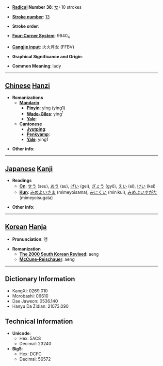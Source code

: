 * '''[[Wiktionary:Chinese radical index| Radical]] Number 38''': [[Wiktionary:Chinese radical index 女|女]]+10 strokes

* '''[[Wiktionary:Chinese total strokes index|Stroke number]]''': [[Wiktionary:Chinese total strokes index 13|13]]

* '''Stroke order''': 

* '''[[Wiktionary:Chinese four corner index|Four-Corner System]]''': 9940<sub>4</sub>

* '''[[Wiktionary:Chinese Cangjie index|Cangjie input]]''': 火火月女 (FFBV)

* '''Graphical Significance and Origin''': 

* '''Common Meaning''': lady

----

== [[Chinese]] [[Hanzi]] ==

* '''Romanizations'''
** '''[[Mandarin]]'''
*** '''[[Pinyin]]''': yīng (ying1)
*** '''[[Wade-Giles]]''': ying<sup>1</sup>
*** '''[[Yale]]''': 
** '''[[Cantonese]]'''
*** '''[[Jyutping]]''':
*** '''[[Penkyamp]]''': 
*** '''[[Yale]]''': ying1

* '''Other info''': 

----

== [[Japanese]] [[Kanji]] ==

* '''Readings'''
** '''[[On]]''': [[せう]] (seu), [[あう]] (au), [[げい]] (gei), [[ぎょう]] (gyō), [[えい]] (ei), [[けい]] (kei)
** '''[[Kun]]''': [[みめよいさま]] (mimeyoisama), [[みにくい]] (minikui), [[みめよいすがた]] (mimeyoisugata)

* '''Other info''':  

----

== [[Korean]] [[Hanja]] ==

* '''Pronunciation''': 앵

* '''Romanization'''
** '''[[The 2000 South Korean Revised Romanization|The 2000 South Korean Revised]]''': aeng
** '''[[McCune-Reischauer]]''': aeng

----

== Dictionary Information ==

* KangXi: 0269.010
* Morobashi: 06610
* Dae Jaweon: 0536.140
* Hanyu Da Zidian: 21073.090

== Technical Information ==

* '''Unicode''':
** Hex: 5AC8
** Decimal: 23240
* '''Big5''':
** Hex: DCFC
** Decimal: 56572